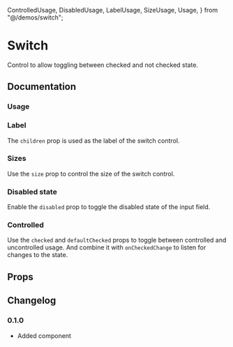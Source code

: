   ControlledUsage,
  DisabledUsage,
  LabelUsage,
  SizeUsage,
  Usage,
} from "@/demos/switch";

# Switch

Control to allow toggling between checked and not checked state.

## Documentation

### Usage

<Demo component={Usage} />

### Label

The `children` prop is used as the label of the switch control.

<Demo component={LabelUsage} />

### Sizes

Use the `size` prop to control the size of the switch control.

<Demo component={SizeUsage} />

### Disabled state

Enable the `disabled` prop to toggle the disabled state of the input field.

<Demo component={DisabledUsage} />

### Controlled

Use the `checked` and `defaultChecked` props to toggle between controlled and uncontrolled usage. And combine it with `onCheckedChange` to listen for changes to the state.

<Demo component={ControlledUsage} />

## Props

<PropsTable component={Switch} />

## Changelog

### 0.1.0

- Added component
